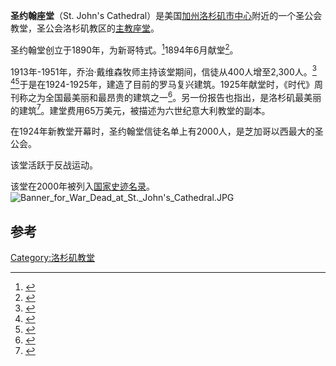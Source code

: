 {{Infobox NRHP | name =圣约翰座堂
  | nrhp_type = 
  | image = St. John's Episcopal Church, Los Angeles.JPG
  | location= 美国[[洛杉矶|洛杉矶]]西亚当斯大道514号
  | coordinates = {{coord|34|1|38|N|118|16|29|W|display=inline,title}}
  | built =1925
| architect= Davis, Walter and Pierpont; Hanson, Luis
| architecture= 罗马复兴
 | added = 2000年5月5日
 | refnum=00000425<ref name="nris">{{NRISref|2007a}}</ref>
 | designated_other1 = LAHCM
 | designated_other1_date = 1991年1月22日<ref name="LAHCM_list">{{cite web |author=Department of City Planning |title=Designated Historic-Cultural Monuments |publisher=City of Los Angeles |url=http://www.preservation.lacity.org/monuments/ |accessdate=2010-06-15 |deadurl=yes |archiveurl=https://web.archive.org/web/20100609160708/http://www.preservation.lacity.org/monuments |archivedate=2010-06-09 }}</ref>
 | designated_other1_number = 516
}}
'''圣约翰座堂'''（St. John's Cathedral）是美国[[加州|加州]][[洛杉矶市中心|洛杉矶市中心]]附近的一个圣公会教堂，圣公会洛杉矶教区的[[主教座堂|主教座堂]]。

圣约翰堂创立于1890年，为新哥特式。<ref>{{cite news|title=St. John's Church: Laying of the Corner Stone of the New Edifice Yesterday|publisher=Los Angeles Times|date=1890-09-24|url=http://pqasb.pqarchiver.com/latimes/access/318313802.html?dids=318313802:318313802&FMT=AI&FMTS=ABS:AI&type=historic&date=Sep+24%2C+1890&author=&pub=The+Los+Angeles+Times+(1886-Current+File)&desc=ST.+JOHN%27S+CHURCH.}}</ref>1894年6月献堂<ref>{{cite news|title=St. John's Church: It Is Consecrated by Bishop Nichols; Assisted by Dean Restarick and the Episcopal Clergy; Impressive Services with a Special Musical Programme; The Ceremony Witnessed by a Congregation that Filled the Sacred Edifice to the Doors -- Beautiful  Floral Decorations|publisher=Los Angeles Times|date=1894-06-11|url=http://pqasb.pqarchiver.com/latimes/access/323505072.html?dids=323505072:323505072&FMT=AI&FMTS=ABS:AI&type=historic&date=Jun+11%2C+1894&author=&pub=The+Los+Angeles+Times+(1886-Current+File)&desc=ST.+JOHN%27S+CHURCH.}}</ref>。

1913年-1951年，乔治·戴维森牧师主持该堂期间，信徒从400人增至2,300人。<ref name=Retire>{{cite news|title=Rev. Davidson Will Retire Oct. 1|publisher=Los Angeles Times|date=1951-09-03|url=http://pqasb.pqarchiver.com/latimes/access/425188231.html?dids=425188231:425188231&FMT=AI&FMTS=ABS:AI&type=historic&date=Sep+3%2C+1951&author=&pub=Los+Angeles+Times+(1886-Current+File)&desc=REV.+DAVIDSON+WILL+RETIRE+OCT.+1}}</ref> <ref name=Farewell>{{cite news|title=Dr. Davidson in St. John's Farewell After 38 Years: Recalling Fond Relationships of Past, Rector Expresses Gratitude to Church Congregation|publisher=Los Angeles Times|date=1951-10-01|url=http://pqasb.pqarchiver.com/latimes/access/425285111.html?dids=425285111:425285111&FMT=AI&FMTS=ABS:AI&type=historic&date=Oct+1%2C+1951&author=&pub=Los+Angeles+Times+(1886-Current+File)&desc=Dr.+Davidson+in+St.+John%27s+Farewell+After+38+Years}}</ref><ref>{{cite news|title=Dr. Davidson; Church Rector for 38 Years|publisher=Los Angeles Times|date=1967-07-19|url=http://pqasb.pqarchiver.com/latimes/access/511951062.html?dids=511951062:511951062&FMT=AI&FMTS=ABS:AI&type=historic&date=Jul+19%2C+1967&author=&pub=Los+Angeles+Times+(1886-Current+File)&desc=Dr.+Davidson%3B+Church+Rector+for+38+Years}}</ref>于是在1924-1925年，建造了目前的罗马复兴建筑。1925年献堂时，《时代》周刊称之为全国最美丽和最昂贵的建筑之一<ref name=Newest>{{cite news|title=Newest Church Consecrated: Episcopalians Hold Service in Beautiful Edifice; Choir of Sixty Voices Sings at St. John's Opening; Building Result of Efforts of Dr. George Davidson|publisher=Los Angeles Times|date=1922-12-22|url=http://pqasb.pqarchiver.com/latimes/access/358057972.html?dids=358057972:358057972&FMT=AI&FMTS=ABS:AI&type=historic&date=Dec+22%2C+1924&author=&pub=Los+Angeles+Times+(1886-Current+File)&desc=NEWEST+CHURCH+IS+CONSECRATED}}</ref>。另一份报告也指出，是洛杉矶最美丽的建筑<ref name=Blessed>{{cite news|title=Church to be Blessed Today: New Mexico Bishop to Conduct Rites at St. John's; Building is Done in Sixth Century Italian; Has Chapel Dedicated to the World War Veterans|publisher=Los Angeles Times|date=1925-02-03|url=http://pqasb.pqarchiver.com/latimes/access/394332721.html?dids=394332721:394332721&FMT=AI&FMTS=ABS:AI&type=historic&date=Feb+3%2C+1925&author=&pub=Los+Angeles+Times+(1886-Current+File)&desc=CHURCH+TO+BE+BLESSED+TODAY}}</ref>。建堂费用65万美元，被描述为六世纪意大利教堂的副本。

在1924年新教堂开幕时，圣约翰堂信徒名单上有2000人，是芝加哥以西最大的圣公会。

该堂活跃于反战运动。

该堂在2000年被列入[[国家史迹名录|国家史迹名录]]。
[[Image:Banner_for_War_Dead_at_St._John's_Cathedral.JPG|thumb]]

==参考==
{{reflist|colwidth=35em}}
[[Category:洛杉矶教堂|Category:洛杉矶教堂]]